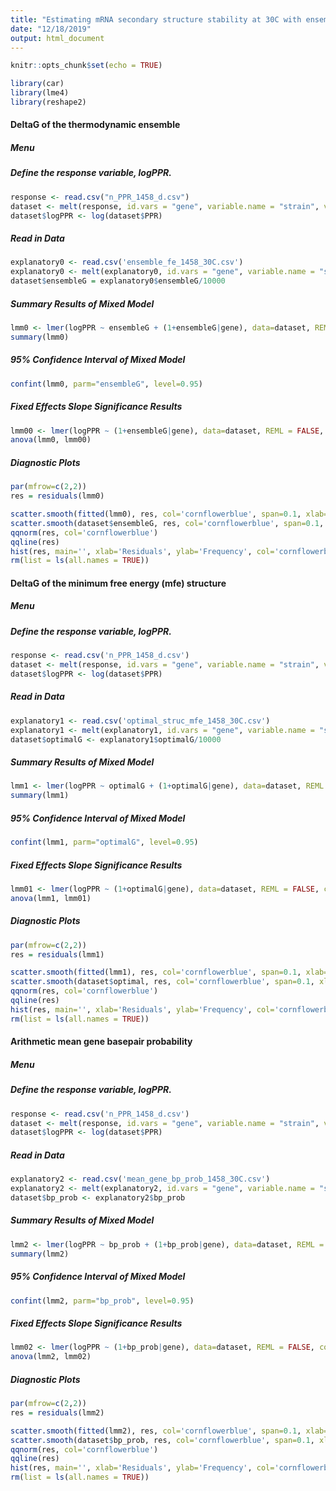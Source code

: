 ```yaml
---
title: "Estimating mRNA secondary structure stability at 30C with ensemble deltaG, minimum free energy (mfe) deltaG, and mean base-pair probability. Our gene set includes 1458 genes, each with SNP(s) in their transcripts (5'UTR, CDS, and 3'UTR)."
date: "12/18/2019"
output: html_document
---
```


```r
knitr::opts_chunk$set(echo = TRUE)
```

```r
library(car)
library(lme4)
library(reshape2)
```


#### DeltaG of the thermodynamic ensemble {.tabset .tabset-dropdown}
##### Menu
##### Define the response variable, logPPR.
```r
response <- read.csv("n_PPR_1458_d.csv")
dataset <- melt(response, id.vars = "gene", variable.name = "strain", value.name = "PPR")
dataset$logPPR <- log(dataset$PPR)
```
##### Read in Data
```r
explanatory0 <- read.csv('ensemble_fe_1458_30C.csv')
explanatory0 <- melt(explanatory0, id.vars = "gene", variable.name = "strain", value.name = "ensembleG")
dataset$ensembleG = explanatory0$ensembleG/10000
```

##### Summary Results of Mixed Model
``` r
lmm0 <- lmer(logPPR ~ ensembleG + (1+ensembleG|gene), data=dataset, REML = FALSE, control = lmerControl(optimizer="bobyqa", optCtrl=list(maxfun=1e5)))
summary(lmm0)
```

##### 95% Confidence Interval of Mixed Model
``` r
confint(lmm0, parm="ensembleG", level=0.95)
```

##### Fixed Effects Slope Significance Results
``` r
lmm00 <- lmer(logPPR ~ (1+ensembleG|gene), data=dataset, REML = FALSE, control = lmerControl(optimizer="bobyqa", optCtrl=list(maxfun=1e5)))
anova(lmm0, lmm00)
```

##### Diagnostic Plots
``` r
par(mfrow=c(2,2))
res = residuals(lmm0)

scatter.smooth(fitted(lmm0), res, col='cornflowerblue', span=0.1, xlab='Fitted Values', ylab='Residuals')
scatter.smooth(dataset$ensembleG, res, col='cornflowerblue', span=0.1, xlab="Ensemble DeltaG Scaled by 1/10000", ylab='Residuals')
qqnorm(res, col='cornflowerblue')
qqline(res)
hist(res, main='', xlab='Residuals', ylab='Frequency', col='cornflowerblue')
rm(list = ls(all.names = TRUE))
```





#### DeltaG of the minimum free energy (mfe) structure {.tabset .tabset-dropdown}
##### Menu
##### Define the response variable, logPPR.
```r
response <- read.csv('n_PPR_1458_d.csv')
dataset <- melt(response, id.vars = "gene", variable.name = "strain", value.name = "PPR")
dataset$logPPR <- log(dataset$PPR)
```
##### Read in Data
```r
explanatory1 <- read.csv('optimal_struc_mfe_1458_30C.csv')
explanatory1 <- melt(explanatory1, id.vars = "gene", variable.name = "strain", value.name = "optimalG")
dataset$optimalG <- explanatory1$optimalG/10000
```

##### Summary Results of Mixed Model
``` r
lmm1 <- lmer(logPPR ~ optimalG + (1+optimalG|gene), data=dataset, REML = FALSE, control = lmerControl(optimizer="Nelder_Mead", optCtrl=list(maxfun=1e5)))
summary(lmm1)
```

##### 95% Confidence Interval of Mixed Model
``` r
confint(lmm1, parm="optimalG", level=0.95)
```

##### Fixed Effects Slope Significance Results
``` r
lmm01 <- lmer(logPPR ~ (1+optimalG|gene), data=dataset, REML = FALSE, control = lmerControl(optimizer="Nelder_Mead", optCtrl=list(maxfun=1e5)))
anova(lmm1, lmm01)
```

##### Diagnostic Plots
``` r
par(mfrow=c(2,2))
res = residuals(lmm1)

scatter.smooth(fitted(lmm1), res, col='cornflowerblue', span=0.1, xlab='Fitted Values', ylab='Residuals')
scatter.smooth(dataset$optimal, res, col='cornflowerblue', span=0.1, xlab="mfe DeltaG Scaled by 1/10000", ylab='Residuals')
qqnorm(res, col='cornflowerblue')
qqline(res)
hist(res, main='', xlab='Residuals', ylab='Frequency', col='cornflowerblue')
rm(list = ls(all.names = TRUE))
```





#### Arithmetic mean gene basepair probability {.tabset .tabset-dropdown}
##### Menu
##### Define the response variable, logPPR.
```r
response <- read.csv('n_PPR_1458_d.csv')
dataset <- melt(response, id.vars = "gene", variable.name = "strain", value.name = "PPR")
dataset$logPPR <- log(dataset$PPR)
```
##### Read in Data
```r
explanatory2 <- read.csv('mean_gene_bp_prob_1458_30C.csv')
explanatory2 <- melt(explanatory2, id.vars = "gene", variable.name = "strain", value.name = "bp_prob")
dataset$bp_prob <- explanatory2$bp_prob
```

##### Summary Results of Mixed Model
``` r
lmm2 <- lmer(logPPR ~ bp_prob + (1+bp_prob|gene), data=dataset, REML = FALSE, control = lmerControl(optimizer="bobyqa", optCtrl=list(maxfun=1e5)))
summary(lmm2)
```

##### 95% Confidence Interval of Mixed Model
``` r
confint(lmm2, parm="bp_prob", level=0.95)
```

##### Fixed Effects Slope Significance Results
``` r
lmm02 <- lmer(logPPR ~ (1+bp_prob|gene), data=dataset, REML = FALSE, control = lmerControl(optimizer="bobyqa", optCtrl=list(maxfun=1e5)))
anova(lmm2, lmm02)
```

##### Diagnostic Plots
``` r
par(mfrow=c(2,2))
res = residuals(lmm2)

scatter.smooth(fitted(lmm2), res, col='cornflowerblue', span=0.1, xlab='Fitted Values', ylab='Residuals')
scatter.smooth(dataset$bp_prob, res, col='cornflowerblue', span=0.1, xlab="Mean Gene Basepair Probability", ylab='Residuals')
qqnorm(res, col='cornflowerblue')
qqline(res)
hist(res, main='', xlab='Residuals', ylab='Frequency', col='cornflowerblue')
rm(list = ls(all.names = TRUE))
```